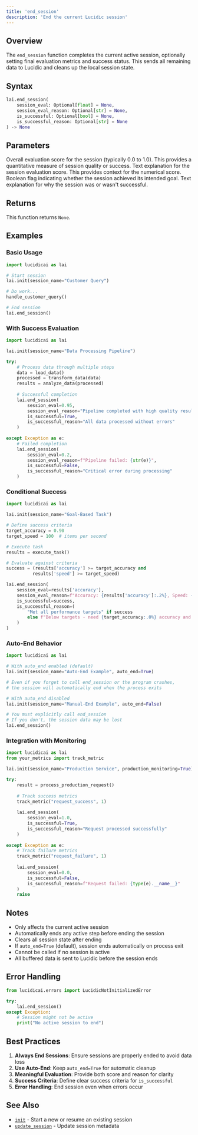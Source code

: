 ```yaml
---
title: 'end_session'
description: 'End the current Lucidic session'
---
```


## Overview

The `end_session` function completes the current active session, optionally setting final evaluation metrics and success status. This sends all remaining data to Lucidic and cleans up the local session state.

## Syntax

```python
lai.end_session(
    session_eval: Optional[float] = None,
    session_eval_reason: Optional[str] = None,
    is_successful: Optional[bool] = None,
    is_successful_reason: Optional[str] = None
) -> None
```

## Parameters

<ParamField path="session_eval" type="float" optional>
  Overall evaluation score for the session (typically 0.0 to 1.0). This provides a quantitative measure of session quality or success.
</ParamField>

<ParamField path="session_eval_reason" type="string" optional>
  Text explanation for the session evaluation score. This provides context for the numerical score.
</ParamField>

<ParamField path="is_successful" type="boolean" optional>
  Boolean flag indicating whether the session achieved its intended goal.
</ParamField>

<ParamField path="is_successful_reason" type="string" optional>
  Text explanation for why the session was or wasn't successful.
</ParamField>

## Returns

This function returns `None`.

## Examples

### Basic Usage

```python
import lucidicai as lai

# Start session
lai.init(session_name="Customer Query")

# Do work...
handle_customer_query()

# End session
lai.end_session()
```

### With Success Evaluation

```python
import lucidicai as lai

lai.init(session_name="Data Processing Pipeline")

try:
    # Process data through multiple steps
    data = load_data()
    processed = transform_data(data)
    results = analyze_data(processed)
    
    # Successful completion
    lai.end_session(
        session_eval=0.95,
        session_eval_reason="Pipeline completed with high quality results",
        is_successful=True,
        is_successful_reason="All data processed without errors"
    )
    
except Exception as e:
    # Failed completion
    lai.end_session(
        session_eval=0.2,
        session_eval_reason=f"Pipeline failed: {str(e)}",
        is_successful=False,
        is_successful_reason="Critical error during processing"
    )
```

### Conditional Success

```python
import lucidicai as lai

lai.init(session_name="Goal-Based Task")

# Define success criteria
target_accuracy = 0.90
target_speed = 100  # items per second

# Execute task
results = execute_task()

# Evaluate against criteria
success = (results['accuracy'] >= target_accuracy and 
          results['speed'] >= target_speed)

lai.end_session(
    session_eval=results['accuracy'],
    session_eval_reason=f"Accuracy: {results['accuracy']:.2%}, Speed: {results['speed']} items/sec",
    is_successful=success,
    is_successful_reason=(
        "Met all performance targets" if success 
        else f"Below targets - need {target_accuracy:.0%} accuracy and {target_speed} items/sec"
    )
)
```

### Auto-End Behavior

```python
import lucidicai as lai

# With auto_end enabled (default)
lai.init(session_name="Auto-End Example", auto_end=True)

# Even if you forget to call end_session or the program crashes,
# the session will automatically end when the process exits

# With auto_end disabled
lai.init(session_name="Manual-End Example", auto_end=False)

# You must explicitly call end_session
# If you don't, the session data may be lost
lai.end_session()
```

### Integration with Monitoring

```python
import lucidicai as lai
from your_metrics import track_metric

lai.init(session_name="Production Service", production_monitoring=True)

try:
    result = process_production_request()
    
    # Track success metrics
    track_metric("request_success", 1)
    
    lai.end_session(
        session_eval=1.0,
        is_successful=True,
        is_successful_reason="Request processed successfully"
    )
    
except Exception as e:
    # Track failure metrics
    track_metric("request_failure", 1)
    
    lai.end_session(
        session_eval=0.0,
        is_successful=False,
        is_successful_reason=f"Request failed: {type(e).__name__}"
    )
    raise
```

## Notes

- Only affects the current active session
- Automatically ends any active step before ending the session
- Clears all session state after ending
- If `auto_end=True` (default), session ends automatically on process exit
- Cannot be called if no session is active
- All buffered data is sent to Lucidic before the session ends

## Error Handling

```python
from lucidicai.errors import LucidicNotInitializedError

try:
    lai.end_session()
except Exception:
    # Session might not be active
    print("No active session to end")
```

## Best Practices

1. **Always End Sessions**: Ensure sessions are properly ended to avoid data loss
2. **Use Auto-End**: Keep `auto_end=True` for automatic cleanup
3. **Meaningful Evaluation**: Provide both score and reason for clarity
4. **Success Criteria**: Define clear success criteria for `is_successful`
5. **Error Handling**: End session even when errors occur

## See Also

- [`init`](/python-sdk/init) - Start a new or resume an existing session
- [`update_session`](/python-sdk/update_session) - Update session metadata